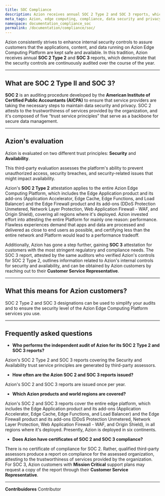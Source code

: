 ```yaml
---
title: SOC Compliance
description: Azion receives annual SOC 2 Type 2 and SOC 3 reports, which demonstrate that the security controls are continuously audited over the course of the year.
meta_tags: Azion, edge computing, compliance, data security and privacy
namespace: documentation_compliance_soc
permalink: /documentation/compliance/soc/
---
```


Azion consistently strives to enhance internal security controls to assure customers that the applications, content, and data running on Azion Edge Computing Platform are kept safe and available. In this tradition, Azion receives annual **SOC 2 Type 2** and **SOC 3** reports, which demonstrate that the security controls are continuously audited over the course of the year.

---

## What are SOC 2 Type II and SOC 3?

**SOC 2** is an auditing procedure developed by the **American Institute of Certified Public Accountants (AICPA)** to ensure that service providers are taking the necessary steps to maintain data security and privacy. SOC 2 attests to the trustworthiness of services provided by the organization, and it's composed of five “trust service principles” that serve as a backbone for secure data management.

---

## Azion's evaluation

Azion is evaluated on two different trust principles: **Security** and **Availability**.

This third-party evaluation assesses the platform's ability to prevent unauthorized access, security breaches, and security-related issues that might impact availability.

Azion's **SOC 2 Type 2** attestation applies to the entire Azion Edge Computing Platform, which includes the Edge Application product and its add-ons (Application Accelerator, Edge Cache, Edge Functions, and Load Balancer) and the Edge Firewall product and its add-ons (DDoS Protection Unmetered, Network Layer Protection, Web Application Firewall - WAF, and Origin Shield), covering all regions where it's deployed. Azion invested effort into attesting the entire Platform for mainly one reason: performance. Flawless experiences demand that apps and data are processed and delivered as close to end users as possible, and certifying less than the entire network and Platform would lead to a performance tradeoff.

Additionally, Azion has gone a step further, gaining **SOC 3** attestation for customers with the most stringent regulatory and compliance needs. The SOC 3 report, attested by the same auditors who verified Azion's controls for SOC 2 Type 2, outlines information related to Azion's internal controls for security and availability, and can be obtained by Azion customers by reaching out to their **Customer Service Representative**.

---

## What this means for Azion customers?

SOC 2 Type 2 and SOC 3 designations can be used to simplify your audits and to ensure the security level of the Azion Edge Computing Platform services you use.

---

## Frequently asked questions

- **Who performs the independent audit of Azion for its SOC 2 Type 2 and SOC 3 reports?**

Azion's SOC 2 Type 2 and SOC 3 reports covering the Security and Availability trust service principles are generated by third-party assessors.

- **How often are the Azion SOC 2 and SOC 3 reports issued?**

Azion's SOC 2 and SOC 3 reports are issued once per year.

- **Which Azion products and world regions are covered?**

Azion's SOC 2 and SOC 3 reports cover the entire edge platform, which includes the Edge Application product and its add-ons (Application Accelerator, Edge Cache, Edge Functions, and Load Balancer) and the Edge Firewall product and its add-ons (DDoS Protection Unmetered, Network Layer Protection, Web Application Firewall - WAF, and Origin Shield), in all regions where it's deployed. Presently, Azion is deployed in six continents.

- **Does Azion have certificates of SOC 2 and SOC 3 compliance?**

There is no certificate of compliance for SOC 2. Rather, qualified third-party assessors produce a report on compliance for the assessed organization, attesting to the trustworthiness of services provided by the organization. For SOC 3, Azion customers with **Mission Critical** support plans may request a copy of the report through their **Customer Service Representative**.

---


**Contribuidores** <ContributorList>Contributor</ContributorList>
